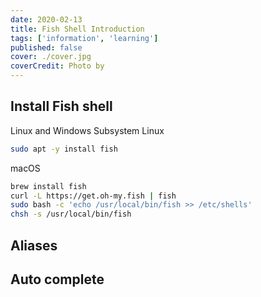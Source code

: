 ```yaml
---
date: 2020-02-13
title: Fish Shell Introduction
tags: ['information', 'learning']
published: false
cover: ./cover.jpg
coverCredit: Photo by
---
```


## Install Fish shell

Linux and Windows Subsystem Linux

```bash
sudo apt -y install fish
```

macOS

```bash
brew install fish
curl -L https://get.oh-my.fish | fish
sudo bash -c 'echo /usr/local/bin/fish >> /etc/shells'
chsh -s /usr/local/bin/fish
```

## Aliases

## Auto complete
